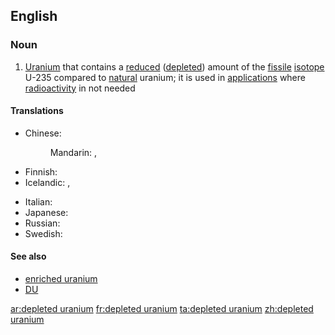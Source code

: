 ==English==

===Noun===
{{wikipedia}}
{{en-noun|-}}

# [[uranium|Uranium]] that contains a [[reduced]] ([[depleted]]) amount of the [[fissile]] [[isotope]] U-235 compared to [[natural]] uranium; it is used in [[application]]s where [[radioactivity]] in not needed

====Translations====
{{trans-top|uranium that contains reduced U-235}}
* Chinese:
*: Mandarin: {{t-|cmn|貧鈾|sc=Hani}}, {{t-|cmn|贫铀|tr=pínyóu|sc=Hani}}
* Finnish: {{t-|fi|köyhdytetty uraani}}
* Icelandic: {{t-|is|sneytt úran|n}}, {{t-|is|rýrt úran|n}}
{{trans-mid}}
* Italian: {{t-|it|uranio impoverito|m}}
* Japanese: {{t-|ja|劣化ウラン|tr=rekka uran}}
* Russian: {{t-|ru|обеднённый уран|m|sc=Cyrl|tr=obednjónnyj urán|alt=обеднённый ура́н}}
* Swedish: {{t-|sv|utarmat uran|n}}
{{trans-bottom}}

====See also====
* [[enriched uranium]]
* [[DU]]

[[ar:depleted uranium]]
[[fr:depleted uranium]]
[[ta:depleted uranium]]
[[zh:depleted uranium]]